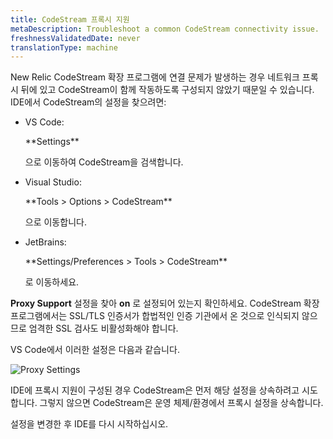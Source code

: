 ```yaml
---
title: CodeStream 프록시 지원
metaDescription: Troubleshoot a common CodeStream connectivity issue.
freshnessValidatedDate: never
translationType: machine
---
```


New Relic CodeStream 확장 프로그램에 연결 문제가 발생하는 경우 네트워크 프록시 뒤에 있고 CodeStream이 함께 작동하도록 구성되지 않았기 때문일 수 있습니다. IDE에서 CodeStream의 설정을 찾으려면:

* VS Code:

  <DNT>
    **Settings**
  </DNT>

  으로 이동하여 CodeStream을 검색합니다.

* Visual Studio:

  <DNT>
    **Tools > Options > CodeStream**
  </DNT>

  으로 이동합니다.

* JetBrains:

  <DNT>
    **Settings/Preferences > Tools > CodeStream**
  </DNT>

  로 이동하세요.

<DNT>**Proxy Support**</DNT> 설정을 찾아 <DNT>**on**</DNT> 로 설정되어 있는지 확인하세요. CodeStream 확장 프로그램에서는 SSL/TLS 인증서가 합법적인 인증 기관에서 온 것으로 인식되지 않으므로 엄격한 SSL 검사도 비활성화해야 합니다.

VS Code에서 이러한 설정은 다음과 같습니다.

<img
  alt="Proxy Settings"
  src="/images/codestream_screenshot-crop_vscode-proxy-settings.webp"
/>

IDE에 프록시 지원이 구성된 경우 CodeStream은 먼저 해당 설정을 상속하려고 시도합니다. 그렇지 않으면 CodeStream은 운영 체제/환경에서 프록시 설정을 상속합니다.

설정을 변경한 후 IDE를 다시 시작하십시오.
